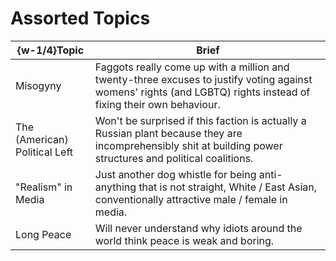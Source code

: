 #   Assorted Topics

|  \{w-1/4\}Topic  |  Brief  |
|  ----  |  ----  |
|  Misogyny  |  Faggots really come up with a million and twenty-three excuses to justify voting against womens' rights (and LGBTQ) rights instead of fixing their own behaviour.  |
|  The (American) Political Left  |  Won't be surprised if this faction is actually a Russian plant because they are incomprehensibly shit at building power structures and political coalitions.  |
|  "Realism" in Media  |  Just another dog whistle for being anti- anything that is not straight, White / East Asian, conventionally attractive male / female in media.  |
|  Long Peace  |  Will never understand why idiots around the world think peace is weak and boring.  |
